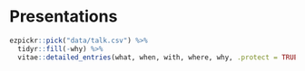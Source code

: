 # Presentations

```r
ezpickr::pick("data/talk.csv") %>%
  tidyr::fill(-why) %>%
  vitae::detailed_entries(what, when, with, where, why, .protect = TRUE)
```

